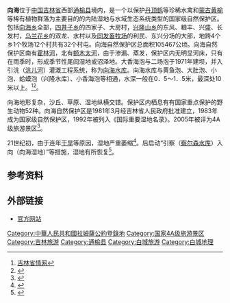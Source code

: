 {{coord|45|3|N|122|17|E|region:CN_type:waterbody|display=title}}
{{Location map
 |China Jilin
 |mark=<!--dot-->Blue pog.svg
 |lat_deg=45|lat_min=4
 |lon_deg=122|lon_min=17
 |caption=向海在[[吉林省|吉林省]]的位置。
 |position=right
 |width=240
 |float=right
}}
'''向海'''位于[[中国|中国]][[吉林省|吉林省]]西部[[通榆县|通榆县]]境内，是一个以保护[[丹顶鹤|丹顶鹤]]等珍稀水禽和[[蒙古黄榆|蒙古黄榆]]等稀有植物群落为主要目的的内陆湿地与水域生态系统类型的国家级自然保护区。包括[[向海蒙古族乡|向海乡]]全部，[[四井子乡|四井子乡]]的四家子、大房村，[[兴隆山乡|兴隆山乡]]的东风、粮丰、兴盛、长发村，[[乌兰花乡|乌兰花乡]]的双龙、水村以及[[同发畜牧场|同发畜牧场]]的利民、东兴分场的大部，地跨4个乡1个牧场12个村共有32个村屯。向海自然保护区总面积105467公顷。向海自然保护区南有[[霍林河|霍林河]]，北有[[额木太河|额木太河]]，由于渗漏、蒸发，保护区内无明显河床，只有在雨季时，形成季节性尾闾湿地或沼泽地。大香海泡与二场泡于1971年建坝，并入引洮（[[洮儿河|洮儿河]]）灌溉工程系统，称为[[向海水库|向海水库]]。向海水库与黄鱼泡、大肚泡、小泡、蛤蟆泡（兴隆水库）、小香海泡等相通，水深一般在0．5～1．5米，最深处10米以上。<ref>[http://222.161.18.215:8080/jlsdfz/main.jsp?bookname=%BC%AA%C1%D6%CA%A1%D6%BE%A1%A4%D7%D4%C8%BB%B5%D8%C0%ED%D6%BE&noOther=1 吉林省情网]{{dead link|date=2017年12月 |bot=InternetArchiveBot |fix-attempted=yes }}</ref><ref>{{cite web | language = zh-cn | publisher = 中国水利网 | title = 向海水库干了 | url = http://2004.chinawater.com.cn/ztgz/2004xhsd/20040625/200406250003.asp | date = 2004-06-25 | accessdate = 2011-09-28 | archive-date = 2006-06-23 | archive-url = https://web.archive.org/web/20060623024342/http://2004.chinawater.com.cn/ztgz/2004xhsd/20040625/200406250003.asp | dead-url = yes }}</ref>。

向海地形复杂，沙丘、草原、湿地纵横交错。保护区内栖息有有国家重点保护的野生动物52种。向海自然保护区是1981年3月经吉林省人民政府批准建立，1983年成为国家级自然保护区，1992年被列入《国际重要湿地名录》。2005年被评为4A级旅游景区<ref>{{Cite web |url=http://www.xianghai.org/about.html |title=官网介绍 |accessdate=2011-09-28 |archive-date=2011-09-03 |archive-url=https://web.archive.org/web/20110903030804/http://www.xianghai.org/about.html |dead-url=yes }}</ref>。

21世纪初，由于连年[[干旱|干旱]]等原因，湿地严重萎缩<ref>{{cite web | language = zh-cn | publisher = 新浪 | title = 吉林向海湿地明年将消失 国家珍稀鸟类大鸨绝迹 | url = http://news.sina.com.cn/c/2005-04-11/04475614752s.shtml | date = 2005-04-11 | accessdate = 2011-09-28 | archive-date = 2020-03-29 | archive-url = https://web.archive.org/web/20200329185629/http://news.sina.com.cn/c/2005-04-11/04475614752s.shtml | dead-url = no }}</ref>。后启动“引察（[[察尔森水库|察尔森水库]]）入向（向海湿地）”等措施，湿地有所恢复<ref>{{cite web | language = zh-cn | publisher = 中央政府门户网站 | title = 向海湿地重现盎然生机 | url = http://www.gov.cn/jrzg/2011-09/05/content_1940439.htm | date = 2011-09-05 | accessdate = 2011-09-28 | archive-date = 2020-03-29 | archive-url = https://web.archive.org/web/20200329185639/http://www.gov.cn/jrzg/2011-09/05/content_1940439.htm | dead-url = no }}</ref>。

==参考资料==
{{reflist}}
==外部链接==
*[http://www.xianghai.org/ 官方网站]{{Wayback|url=http://www.xianghai.org/ |date=20200930095840 }}
{{中国国家级自然保护区}}

[[Category:中華人民共和國拉姆薩公約登錄地|Category:中華人民共和國拉姆薩公約登錄地]]
[[Category:国家4A级旅游景区|Category:国家4A级旅游景区]]
[[Category:吉林旅游|Category:吉林旅游]]
[[Category:通榆县|Category:通榆县]]
[[Category:白城旅游|Category:白城旅游]]
[[Category:白城地理|Category:白城地理]]